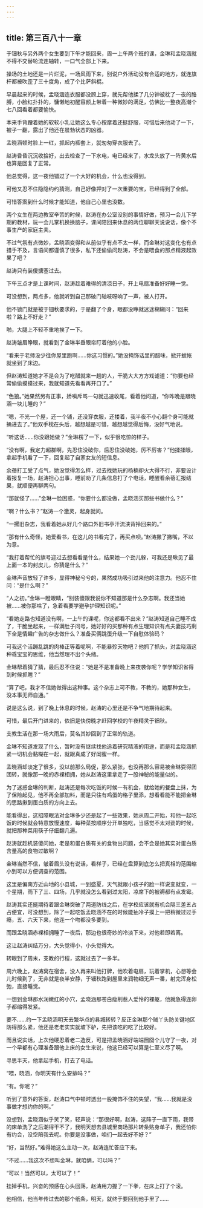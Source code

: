 ```yaml
---
---
---
```

title: 第三百八十一章
---




于钿秋与另外两个女生要到下午才能回来，周一上午两个班的课，金琳和孟晓涵就不得不交替轮流连轴转，一口气全部上下来。

操场的土地还是一片烂泥，一场风雨下来，别说户外活动没有合适的地方，就连旗杆都被吹歪了三十度角，成了个比萨斜棍。

早晨起来的时候，孟晓涵连衣服都没顾上穿，就先帮他揉了几分钟被枕了一夜的胳膊，小脸红扑扑的，慵懒地初醒容颜上带着一种微妙的满足，仿佛比一整夜高潮个七八回看着都要愉快。

本来手背蹭着她的软软小乳让她这么专心按摩着还挺舒服，可惜后来他动了一下，被子一翻，露出了他还在晨勃状态的凶器。

孟晓涵顿时脸上一红，抓起内裤套上，就匆匆穿衣服去了。

赵涛昏昏沉沉收拾好，出去检查了一下水电，电已经来了，水龙头放了一阵黄水后也算是回复了正常。

他总觉得，这一夜他错过了一个大好的机会，什么也没得到。

可他又忍不住隐隐约约猜测，自己好像押对了一次重要的宝，已经得到了全部。

可惜答案到什么时候才能知道，他自己心里也没数。

两个女生在两边教室辛苦的时候，赵涛在办公室没别的事情好做，预习一会儿下学期的教材，玩一会儿掌机换换脑子，课间陪回来休息的两位聊聊天说说话，像个不事生产的家庭主夫。

不过气氛有点微妙，孟晓涵变得和从前似乎有点不太一样，而金琳对这变化也有点措手不及，言语间都谨慎了很多，私下还偷偷问赵涛，不会是喂食的那点精液起效果了吧？

赵涛只有装傻搪塞过去。

下午三点才是上课时间，赵涛趁着难得的清凉日子，开上电扇准备好好睡一觉。

可没想到，两点多，他就听到自己那破门轴吱呀响了一声，被人打开。

他不锁门就是被于钿秋要求的，于是翻了个身，眼都没睁就迷迷糊糊问：“回来啦？路上不好走？”

啪，大腿上不轻不重地挨了一下。

赵涛皱眉睁眼，就看到了金琳半垂眼帘盯着他的小脸。

“看来于老师没少往你屋里跑啊……你这习惯的。”她没掩饰话里的醋味，掀开蚊帐就坐到了床边。

但赵涛知道她才不是会为了吃醋就来一趟的人，干脆大大方方戏谑道：“你要也经常偷偷摸摸过来，我就知道先看看再开口了。”

“色狼。”她果然另有正事，娇嗔斥骂一句就迅速收尾，看着他问道，“你昨晚是跟晓涵一块儿睡的？”

“嗯，不光一个屋，还一个铺，还没穿衣服，还搂着，我半夜不小心翻个身可能就捅进去了。”他双手枕在头后，越想越是可惜，越想越觉得后悔，没好气地说。

“听这话……你没跟她做？”金琳楞了一下，似乎很吃惊的样子。

“没有啊，我定力超群啊，先忍住没破你，后忍住没破她，厉不厉害？”他揉揉眼，拿起手机看了一下，回复起了自家女友的短信息。

余蓓打工受了点气，她没觉得怎么样，过去找她玩的杨楠却火大得不行，非要设计着报复一场，赵涛担心出事，睡前劝了几条信息打了个电话，睡醒看余蓓汇报结果，就顺便再聊两句。

“那就怪了……”金琳一脸困惑，“你要什么都没做，孟晓涵买那些书做什么？”

“啊？什么书？”赵涛一个激灵，起身就问。

“一摞旧杂志，我看着她从好几个路口外旧书亭汗流浃背拎回来的。”

“那有什么奇怪，她爱看书，在这儿的书看完了，再买点呗。”赵涛撇了撇嘴，不以为意。

“我打着帮忙的旗号迎过去想看看是什么，结果她一个劲儿躲，可我还是瞅见了最上面一本的封皮儿，你猜是什么？”

金琳声音放轻了许多，显得神秘兮兮的，果然成功吸引过来他的注意力。他忍不住问：“是什么啊？”

“人之初。”金琳一瞪眼睛，“别装傻跟我说你不知道那是什么杂志啊。我还当她被……被你那啥了，急着看要学避孕护理知识呢。”

“看她走路也知道没有啊，一上午的课呢，你这都看不出来？”赵涛知道自己睡不成了，干脆坐起来，一样满肚子问号，她好好的买那种有点生理知识有点夫妻技巧剩下全是情趣广告的杂志做什么？准备买俩跳蛋升级一下自慰体验码？

可我这个活蹦乱跳的肉棒正等着呢啊，不能暴殄天物吧？他抓了抓头，对孟晓涵这种乖宝宝的思维，他当然理不出个头绪。

金琳帮着猜了猜，最后忍不住说：“她是不是准备晚上来夜袭你呢？学学知识省得到时候抓瞎？”

“算了吧，我才不信她做得出这种事。这个杂志上可不教，不教的，她那种女生，没本事无师自通。”

说是这么说，到了晚上休息的时候，赵涛的心里还是不争气地期待起来。

可惜，最后开门进来的，依旧是快傍晚才赶回学校的午夜精灵于钿秋。

支教生活在那一场大雨后，莫名其妙回到了正常的轨道。

金琳不知道发现了什么，暂时没有继续找他追着研究精液的用途，而是和孟晓涵抓紧一切机会黏糊在一起，就跟真成了好闺蜜一样。

孟晓涵却淡定了很多，没以前那么局促，那么紧张，也没再那么容易被金琳耍得团团转，就像那一晚的赤裸相拥，她从赵涛这里拿走了一股神秘的能量似的。

为了迷惑金琳的判断，赵涛还是每次吃饭的时候一有机会，就给她的餐盘上抹，为了保险起见，他不再全部加料，而是只往有鸡蛋的格子里添，想看看能不能把金琳的思路揪到蛋白质的方向上去。

能看得出，这招障眼法对金琳多少还是起了一些效果，她从周二开始，和他一起吃饭的时候就会特意放慢速度，每种菜按顺序分开单独吃，当感觉不太对劲的时候，就把那种菜用筷子仔细翻几遍。

赵涛就趁机装傻问她，老是和蛋白质有关的食物出问题，会不会是她其实对蛋白质含量高的食物过敏啊？

金琳当然不信，皱着眉头没有说话，看样子，已经在盘算到底怎么把真相的范围缩小到可以方便调查的范围。

这里是偏南方近山地的小县城，一到盛夏，天气就跟小孩子的脸一样说变就变，一个星期，雨下了三、四场，几乎就没怎么看到过太阳，凉席下的被褥都有点发霉。

赵涛其实还挺期待着跟金琳突破了两道防线之后，在学校应该就有机会隔三差五占占便宜，可没想到，除了一起吃饭孟晓涵不在的时候能抽冷子摸上一把稍微过过手瘾，五、六天下来，他连一个吻都没多要到。

而跟孟晓涵赤裸相拥睡了一夜后，那边也很奇妙的冷淡下来，对他若即若离。

这让赵涛纠结万分，大头觉得小，小头觉得大。

转眼到了周末，支教的行程，这就过去了一多半。

周六晚上，赵涛窝在宿舍，没人再来叫他打牌，他吹着电扇，玩着掌机，心想等会儿时候到了，无非就是夜半安静，于钿秋跑到屋里来润物细无声一番，射完浑身松弛，直接睡觉。

一想到金琳那水润嫩红的小穴，孟晓涵那苍白瘦削惹人爱怜的裸躯，他就急得连卵子都缩得发紧。

要不……约一下孟晓涵明天去繁华点的县城转转？反正金琳那个贼丫头防关键地区防得那么紧，他还是老老实实就坡下驴，先把该吃的吃了比较好。

而且说实话，上次他硬忍着老二造反，可是把孟晓涵好端端囫囵个儿守了一夜，对一个早都有心理准备跟他上床的女生来说，他这已经可以算是仁至义尽了啊。

寻思半天，他拿起手机，打去了电话。

“喂，晓涵，你明天有什么安排吗？”

“有。你呢？”

听到了意外的答案，赵涛口气中顿时透出一股掩饰不住的失望，“我……我就是没事做才想约你的啊。”

没想到，孟晓涵似乎笑了笑，轻声说：“那很好啊，赵涛，这阵子一直下雨，我带的床单洗了之后潮得干不了，我明天想去县城里商场那片转条贴身单子，我还怕你有约会，没空陪我去呢。你要是没事做，咱们一起去好不好？”

“好，当然好。”难得她这么主动一次，赵涛连忙答应下来。

“不过……我这次不想叫金琳，就咱俩，可以吗？”

“可以！当然可以，太可以了！”

挂掉手机，兴奋的预感在心头回荡，赵涛用力握了一下拳，在床上打了个滚。

他相信，他当年传过去的那个纸条，明天，就终于要回到他手里了……